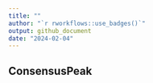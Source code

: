 ```yaml
---
title: ""
author: "`r rworkflows::use_badges()`"
output: github_document
date: "2024-02-04"
---
```


## ConsensusPeak










